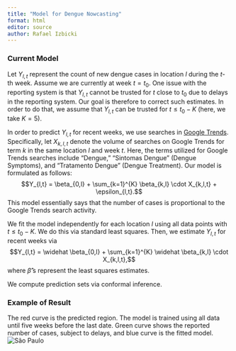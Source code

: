 ```yaml
---
title: "Model for Dengue Nowcasting"
format: html
editor: source
author: Rafael Izbicki
---
```


### Current Model

Let $Y_{l,t}$ represent the count of new dengue cases in location $l$ during the $t$-th week. Assume we are currently at week $t=t_0$. One issue with the reporting system is that $Y_{l,t}$ cannot be trusted for $t$ close to $t_0$ due to delays in the reporting system. Our goal is therefore to correct such estimates. In order to do that, we assume that $Y_{l,t}$ can be trusted for $t\leq t_0-K$ (here, we take $K=5$).

In order to predict $Y_{l,t}$ for recent weeks, we use searches in [Google Trends](https://trends.google.com.br/trends/). Specifically, let $X_{k,l,t}$ denote the volume of searches on Google Trends for term $k$ in the same location $l$ and week $t$. Here, the terms utilized for Google Trends searches include "Dengue," "Sintomas Dengue" (Dengue Symptoms), and "Tratamento Dengue" (Dengue Treatment). Our model is formulated as follows: $$Y_{l,t} = \beta_{0,l} + \sum_{k=1}^{K} \beta_{k,l} \cdot X_{k,l,t} + \epsilon_{l,t}.$$ This model essentially says that the number of cases is proportional to the Google Trends search activity.

We fit the model independently for each location $l$ using all data points with $t \leq t_0-K$. We do this via standard least squares. Then, we estimate $Y_{l,t}$ for recent weeks via $$Y_{l,t} = \widehat \beta_{0,l} + \sum_{k=1}^{K} \widehat \beta_{k,l} \cdot X_{k,l,t},$$ where $\widehat \beta$'s represent the least squares estimates.

We compute prediction sets via conformal inference.

### Example of Result

The red curve is the predicted region. The model is trained using all data until five weeks before the last date. Green curve shows the reported number of cases, subject to delays, and blue curve is the fitted model.
![São Paulo](figures/sp_qr.png)
